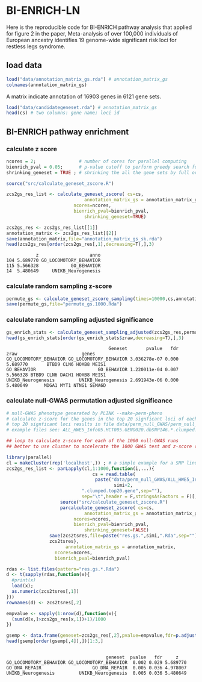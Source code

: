 # BI-ENRICH-LN

Here is the reproducible code for BI-ENRICH pathway analysis that applied for figure 2 in the paper, Meta-analysis of over 100,000 individuals of European ancestry identifies 19 genome-wide significant risk loci for restless legs syndrome. 

## load data

```r
load("data/annotation_matrix_gs.rda") # annotation_matrix_gs
colnames(annotation_matrix_gs)
```
A matrix indicate annotation of 16903 genes in 6121 gene sets.

```r
load("data/candidategeneset.rda") # annotation_matrix_gs
head(cs) # two columns: gene name; loci id
```

## BI-ENRICH pathway enrichment

### calculate z score 

```r

ncores = 2;                # number of cores for parallel computing
bienrich_pval = 0.05;      # p-value cutoff to perform greedy search for the potention multiple mixed gene sets.
shrinking_geneset = TRUE ; # shrinking the all the gene sets by full overlap, the larger one will be remove to accelerate computing 

source("src/calculate_geneset_zscore.R")

zcs2gs_res_list <- calculate_geneset_zscore( cs=cs,
				             annotation_matrix_gs = annotation_matrix_gs, 
					     ncores=ncores, 
					     bienrich_pval=bienrich_pval,
				             shrinking_geneset=TRUE)

zcs2gs_res <- zcs2gs_res_list[[1]]
annotation_matrix <- zcs2gs_res_list[[2]]
save(annotation_matrix,file="annotation_matrix_gs_sk.rda")
head(zcs2gs_res[order(zcs2gs_res[,1],decreasing=T),],3)
```
```
           z                   anno
104 5.689770 GO_LOCOMOTORY_BEHAVIOR
115 5.566328            GO_BEHAVIOR
14  5.480649     UNIKB_Neurogenesis

```
### calculate random sampling z-score

```r

permute_gs <- calculate_geneset_zscore_sampling(times=10000,cs,annotation_matrix, ncores=8, bienrich_pval=0.05,shrinking_geneset=FALSE){
save(permute_gs,file="permute_gs.1000.Rda")

```

### calculate random sampling adjusted significance

```r

gs_enrich_stats <- calculate_geneset_sampling_adjusted(zcs2gs_res,permute_gs)
head(gs_enrich_stats[order(gs_enrich_stats$zraw,decreasing=T),],3)

```
```
                                      Geneset       pvalue   fdr     zraw                        genes
GO_LOCOMOTORY_BEHAVIOR GO_LOCOMOTORY_BEHAVIOR 3.036278e-07 0.000 5.689770       BTBD9 CLN6 HOXB8 MEIS1
GO_BEHAVIOR                       GO_BEHAVIOR 1.220011e-04 0.007 5.566328 BTBD9 CLN6 DACH1 HOXB8 MEIS1
UNIKB_Neurogenesis         UNIKB_Neurogenesis 2.691943e-06 0.000 5.480649      MDGA1 MYT1 NTNG1 SEMA6D

```

### calculate null-GWAS permutation adjusted significance

```r

# null-GWAS phenotype generated by PLINK --make-perm-pheno
# calculate z-score for the genes in the top 20 signficant loci of each null-GWAS runs
# top 20 signficant loci results in file data/perm_null_GWAS/perm_null_GWAS.top20genes.tar
# example files see: ALL_HWE5_Info05.HCT005.GENO020.dbSNP146.*.clumped.top20.gene

## loop to calculate z-score for each of the 1000 null-GWAS runs
## better to use cluster to accelerate the 1000 GWAS test and z-score calculation; 

library(parallel)
cl = makeCluster(rep('localhost',)) ; # a simple example for a SMP linux machine
zcs2gs_res_list <- parLapply(cl,1:1000,function(i,...){
                                cs = read.table(
			                     paste("data/perm_null_GWAS/ALL_HWE5_Info05.HCT005.GENO020.dbSNP146.",
			                            simi+2,
						    ".clumped.top20.gene",sep=""),
						    sep="\t",header = F,stringsAsFactors = F)[,2:1] ; 
			        source("src/calculate_geneset_zscore.R")
			        parcalculate_geneset_zscore( cs=cs,
				             annotation_matrix_gs = annotation_matrix_gs, 
					     ncores=ncores, 
					     bienrich_pval=bienrich_pval,
				             shrinking_geneset=FALSE)
				save(zcs2tsres,file=paste("res.gs.",simi,".Rda",sep="")) ; 
				zcs2tsres},
		              annotation_matrix_gs = annotation_matrix, 
			      ncores=ncores, 
			      bienrich_pval=bienrich_pval)

rdas <- list.files(pattern="res.gs.*.Rda")
d <- t(sapply(rdas,function(x){
  #print(x)
  load(x);
  as.numeric(zcs2tsres[,1])
}))
rownames(d) <- zcs2tsres[,2]

empvalue <- sapply(1:nrow(d),function(x){
  (sum(d[x,]>zcs2gs_res[x,1])+1)/1000
})

gsemp <- data.frame(geneset=zcs2gs_res[,2],pvalue=empvalue,fdr=p.adjust(empvalue,"fdr"), rawz = zcs2gs_res[,1])
head(gsemp[order(gsemp[,4]),])[1:3,]

```

```

                                     geneset  pvalue   fdr     z
GO_LOCOMOTORY_BEHAVIOR GO_LOCOMOTORY_BEHAVIOR  0.002 0.029 5.689770
GO_DNA_REPAIR                   GO_DNA_REPAIR  0.005 0.036 4.978007
UNIKB_Neurogenesis         UNIKB_Neurogenesis  0.005 0.036 5.480649

```
